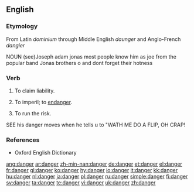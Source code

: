 ==English==

===Etymology===
From Latin ''dominium'' through Middle English ''daunger'' and Anglo-French ''dangier''


NOUN
(see)Joseph adam jonas
most people know him as joe 
from the popular band Jonas brothers
o and dont forget their hotness

===Verb===
{{en-verb}}

# {{obsolete}} To claim liability.
# {{obsolete}} To imperil; to [[endanger]].
# {{obsolete}} To run the risk.

SEE his danger moves when he tells u to "WATH ME DO A FLIP, OH CRAP!

===References===
* Oxford English Dictionary

[[ang:danger]]
[[ar:danger]]
[[zh-min-nan:danger]]
[[de:danger]]
[[et:danger]]
[[el:danger]]
[[fr:danger]]
[[gl:danger]]
[[ko:danger]]
[[hy:danger]]
[[io:danger]]
[[it:danger]]
[[kk:danger]]
[[hu:danger]]
[[nl:danger]]
[[ja:danger]]
[[pl:danger]]
[[ru:danger]]
[[simple:danger]]
[[fi:danger]]
[[sv:danger]]
[[ta:danger]]
[[te:danger]]
[[vi:danger]]
[[uk:danger]]
[[zh:danger]]